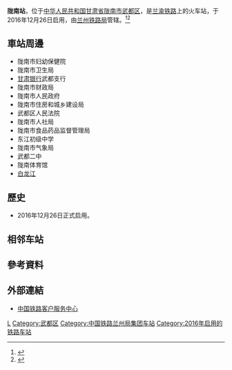 {{Infobox China railway station
|车站名称 = 陇南站
|图片 = 
|图片介绍 = 
|其他名称 = 
|车站拼音 = Longnan
|英文名称 = Longnan Railway Station
|车站代码 = 45231<ref>{{cite web|url=http://hyfw.12306.cn/hyinfo/action/FwcszsAction_index?type=1|title=营业站服务信息查询|publisher=[[中国铁路客户服务中心|中国铁路客户服务中心]]|accessdate=2017-06-16|archive-date=2016-11-06|archive-url=https://web.archive.org/web/20161106075157/http://hyfw.12306.cn/hyinfo/action/FwcszsAction_index?type=1|dead-url=no}}</ref>
|电报码 = INJ
|拼音码 = LNA
|车站位置 = [[甘肃省|甘肃省]][[陇南市|陇南市]][[武都区|武都区]]
|坐标 = {{coord|33.377175|N|104.957692|E|display=inline,title}}
|归属 = [[兰州铁路局|兰州铁路局]][[陇西车务段|陇西车务段]]<ref>{{cite web|url=http://wzcgpt.cr-lanzh.com.cn/mainPageNotice.do?method=info&id=IJ002016111501601353%40IJ002016110201595518%4010|title=陇西车务段关于兰渝线淋浴间、活动室设施设备招标采购二次公告|publisher=兰州铁路局物资采购平台|date=2016-11-15|accessdate=2016-12-28|quote=送陇西车务段管内兰渝线(岷县、哈达铺、临江铺、沙湾、陇南西、陇南、桔柑、枫湘院、姚渡、羊木)各站|archive-date=2016-12-28|archive-url=https://web.archive.org/web/20161228194947/http://wzcgpt.cr-lanzh.com.cn/mainPageNotice.do?method=info&id=IJ002016111501601353%40IJ002016110201595518%4010|dead-url=no}}</ref>
|线路 = [[兰渝铁路|兰渝铁路]]
|车站等级 = [[二等站_(中铁)|二等站]]
|使用状态 = 使用中
|月台数目 = 
|股道数目 = 
}}
'''陇南站'''，位于[[中华人民共和国|中华人民共和国]][[甘肃省|甘肃省]][[陇南市|陇南市]][[武都区|武都区]]，是[[兰渝铁路|兰渝铁路]]上的火车站，于2016年12月26日启用，由[[兰州铁路局|兰州铁路局]]管辖。<ref>{{Cite web |url=http://sc.cnr.cn/sc/2014sz/20161227/t20161227_523398972.shtml |title=兰渝铁路广元段开通运营 成都9小时到甘肃陇南 |access-date=2016-12-28 |archive-date=2016-12-28 |archive-url=https://web.archive.org/web/20161228124124/http://sc.cnr.cn/sc/2014sz/20161227/t20161227_523398972.shtml |dead-url=no }}</ref><ref>{{Cite web |url=http://sports.sohu.com/20161226/n476961582.shtml |title=兰渝铁路陇南站迎来首发 全方位报道这历史性一刻 |access-date=2016-12-28 |archive-date=2016-12-28 |archive-url=https://web.archive.org/web/20161228124543/http://sports.sohu.com/20161226/n476961582.shtml |dead-url=no }}</ref>
==車站周邊==
* 陇南市妇幼保健院
* 陇南市卫生局
* [[甘肃银行|甘肃银行]]武都支行
* 陇南市财政局
* 陇南市人民政府
* 陇南市住房和城乡建设局
* 武都区人民法院
* 陇南市人社局
* 陇南市食品药品监督管理局
* 东江初级中学
* 陇南市气象局
* 武都二中
* 陇南体育馆
* [[白龙江|白龙江]]

==歷史==
* 2016年12月26日正式启用。

==相邻车站==
{{start rail box|[[File:China_Railways.svg|16px]] [[中国铁路|中国铁路]]}}
{{s-inop|[[陇南西站|陇南西站]]|{{站|兰州东}}方向}}
{{s-line|[[兰渝铁路|兰渝铁路]]<br />← 12km 陇南站 17km →}}
{{s-inop|[[桔柑站|桔柑站]]|{{站|重庆北}}方向}}
{{end box}}

==參考資料==
{{reflist}}
==外部連結==
* [http://www.12306.cn/mormhweb/ 中国铁路客户服务中心] {{Wayback|url=http://www.12306.cn/mormhweb/ |date=20180205163941 }}

{{China-rail-stub}}
{{兰渝铁路}}
[[Category:陇南市铁路车站|L]]
[[Category:武都区|Category:武都区]]
[[Category:中国铁路兰州局集团车站|Category:中国铁路兰州局集团车站]]
[[Category:2016年启用的铁路车站|Category:2016年启用的铁路车站]]